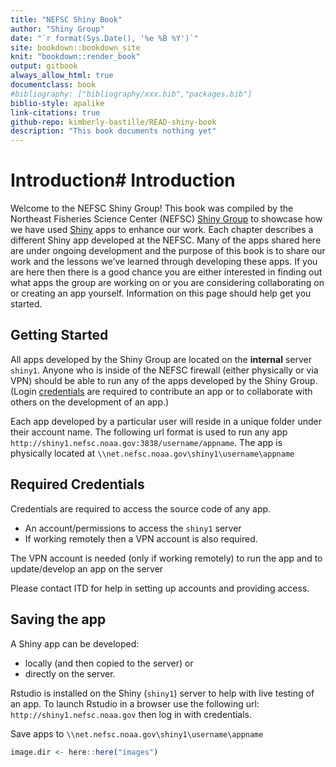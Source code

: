 ```yaml
---
title: "NEFSC Shiny Book"
author: "Shiny Group"
date: "`r format(Sys.Date(), '%e %B %Y')`"
site: bookdown::bookdown_site
knit: "bookdown::render_book"
output: gitbook
always_allow_html: true
documentclass: book
#bibliography: ["bibliography/xxx.bib","packages.bib"]
biblio-style: apalike
link-citations: true
github-repo: kimberly-bastille/READ-shiny-book
description: "This book documents nothing yet"
---
```


# Introduction# Introduction

Welcome to the NEFSC Shiny Group! This book was compiled by the Northeast Fisheries Science Center (NEFSC) [Shiny Group](#group) to showcase how we have used [Shiny](https://shiny.rstudio.com/) apps to enhance our work. Each chapter describes a different Shiny app developed at the NEFSC. Many of the apps shared here are under ongoing development and the purpose of this book is to share our work and the lessons we've learned through developing these apps. If you are here then there is a good chance you are either interested in finding out what apps the group are working on or you are considering collaborating on or creating an app yourself. Information on this page should help get you started.

## Getting Started

All apps developed by the Shiny Group are located on the **internal** server `shiny1`. Anyone who is inside of the NEFSC firewall (either physically or via VPN) should be able to run any of the apps developed by the Shiny Group. (Login [credentials](#creds) are required to contribute an app or to collaborate with others on the development of an app.) 

Each app developed by a particular user will reside in a unique folder under their account name. The following url format is used to run any app `http://shiny1.nefsc.noaa.gov:3838/username/appname`. The app is physically located at `\\net.nefsc.noaa.gov\shiny1\username\appname` 

## Required Credentials {#creds}

Credentials are required to access the source code of any app.

* An account/permissions to access the `shiny1` server
* If working remotely then a VPN account is also required.

The VPN account is needed (only if working remotely) to run the app and to update/develop an app on the server

Please contact ITD for help in setting up accounts and providing access.

## Saving the app

A Shiny app can be developed:

* locally (and then copied to the server) or
* directly on the server. 

Rstudio is installed on the Shiny (`shiny1`) server to help with live testing of an app. To launch Rstudio in a browser use the following url: `http://shiny1.nefsc.noaa.gov` then log in with credentials.

Save apps to `\\net.nefsc.noaa.gov\shiny1\username\appname`








```r
image.dir <- here::here("images")
```




